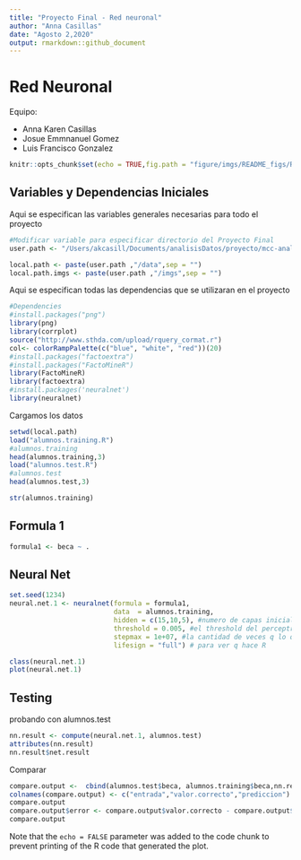 ```yaml
---
title: "Proyecto Final - Red neuronal"
author: "Anna Casillas"
date: "Agosto 2,2020"
output: rmarkdown::github_document
---
```


# Red Neuronal #

Equipo:

* Anna Karen Casillas
* Josue Emmnanuel Gomez
* Luis Francisco Gonzalez
```r
knitr::opts_chunk$set(echo = TRUE,fig.path = "figure/imgs/README_figs/README-")
```

## Variables y Dependencias Iniciales

Aqui se especifican las variables generales necesarias para todo el proyecto

```r
#Modificar variable para especificar directorio del Proyecto Final
user.path <- "/Users/akcasill/Documents/analisisDatos/proyecto/mcc-analisisdatos-final"

local.path <- paste(user.path ,"/data",sep = "")
local.path.imgs <- paste(user.path ,"/imgs",sep = "")
```
Aqui se especifican todas las dependencias que se utilizaran en el proyecto

```r
#Dependencies
#install.packages("png")
library(png)
library(corrplot)
source("http://www.sthda.com/upload/rquery_cormat.r")
col<- colorRampPalette(c("blue", "white", "red"))(20)
#install.packages("factoextra")
#install.packages("FactoMineR")
library(FactoMineR)
library(factoextra)
#install.packages('neuralnet')
library(neuralnet)
```

Cargamos los datos

```r
setwd(local.path)
load("alumnos.training.R")
#alumnos.training
head(alumnos.training,3)
load("alumnos.test.R")
#alumnos.test
head(alumnos.test,3)
```


```r
str(alumnos.training)
```
 
 
 
## Formula 1 ##
 
```r
formula1 <- beca ~ .
```

## Neural Net ##

```r
set.seed(1234)
neural.net.1 <- neuralnet(formula = formula1, 
                          data  = alumnos.training,
                          hidden = c(15,10,5), #numero de capas iniciales, medias y finales 
                          threshold = 0.005, #el threshold del perceptron para arrojar una salida iniciamos con 0.01
                          stepmax = 1e+07, #la cantidad de veces q lo queremos correr
                          lifesign = "full") # para ver q hace R
```

```r
class(neural.net.1)
plot(neural.net.1)
```


## Testing ##

probando con alumnos.test

```r
nn.result <- compute(neural.net.1, alumnos.test)
attributes(nn.result)
nn.result$net.result
```

Comparar
```r
compare.output <-  cbind(alumnos.test$beca, alumnos.training$beca,nn.result$net.result)
colnames(compare.output) <- c("entrada","valor.correcto","prediccion")
compare.output
compare.output$error <- compare.output$valor.correcto - compare.output$prediccion
compare.output
```


Note that the `echo = FALSE` parameter was added to the code chunk to prevent printing of the R code that generated the plot.
